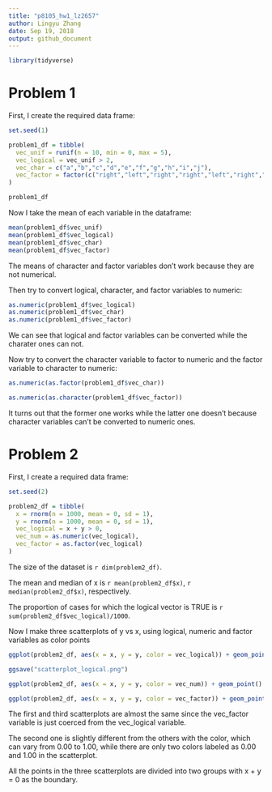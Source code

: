 ```yaml
---
title: "p8105_hw1_lz2657"
author: Lingyu Zhang
date: Sep 19, 2018
output: github_document
---
```


```r
library(tidyverse)
```

# Problem 1

First, I create the required data frame:

```r
set.seed(1)

problem1_df = tibble(
  vec_unif = runif(n = 10, min = 0, max = 5),
  vec_logical = vec_unif > 2,
  vec_char = c("a","b","c","d","e","f","g","h","i","j"),
  vec_factor = factor(c("right","left","right","right","left","right","right","left","right","left"))
)

problem1_df
```

Now I take the mean of each variable in the dataframe:

```r
mean(problem1_df$vec_unif)
mean(problem1_df$vec_logical)
mean(problem1_df$vec_char)
mean(problem1_df$vec_factor)
```

The means of character and factor variables don't work because they are not numerical.

Then try to convert logical, character, and factor variables to numeric:

```r
as.numeric(problem1_df$vec_logical)
as.numeric(problem1_df$vec_char)
as.numeric(problem1_df$vec_factor)
```

We can see that logical and factor variables can be converted while the charater ones can not.

Now try to convert the character variable to factor to numeric and the factor variable to character to numeric:

```r
as.numeric(as.factor(problem1_df$vec_char))

as.numeric(as.character(problem1_df$vec_factor))
```

It turns out that the former one works while the latter one doesn't because character variables can't be converted to numeric ones.

# Problem 2

First, I create a required data frame:

```r
set.seed(2)

problem2_df = tibble(
  x = rnorm(n = 1000, mean = 0, sd = 1),
  y = rnorm(n = 1000, mean = 0, sd = 1),
  vec_logical = x + y > 0,
  vec_num = as.numeric(vec_logical),
  vec_factor = as.factor(vec_logical)
)
```

The size of the dataset is `r dim(problem2_df)`. 

The mean and median of x is `r mean(problem2_df$x)`, `r median(problem2_df$x)`, respectively.  

The proportion of cases for which the logical vector is TRUE is `r sum(problem2_df$vec_logical)/1000`.

Now I make three scatterplots of y vs x, using logical, numeric and factor variables as color points

```r
ggplot(problem2_df, aes(x = x, y = y, color = vec_logical)) + geom_point()

ggsave("scatterplot_logical.png")

ggplot(problem2_df, aes(x = x, y = y, color = vec_num)) + geom_point()

ggplot(problem2_df, aes(x = x, y = y, color = vec_factor)) + geom_point()
```

The first and third scatterplots are almost the same since the vec_factor variable is just coerced from the vec_logical variable. 

The second one is slightly different from the others with the color, which can vary from 0.00 to 1.00, while there are only two colors labeled as 0.00 and 1.00 in the scatterplot.

All the points in the three scatterplots are divided into two groups with x + y = 0 as the boundary.